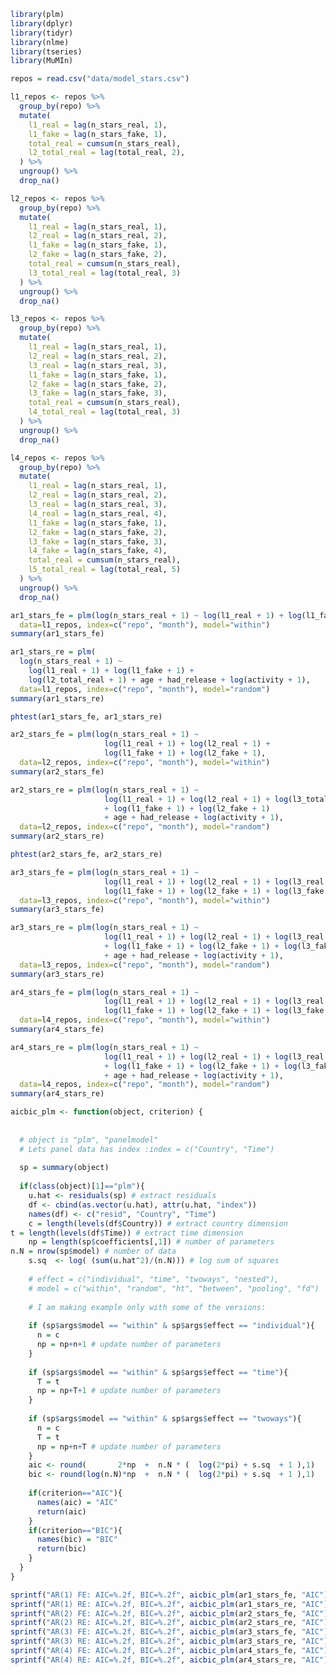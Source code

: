 ```r
library(plm)
library(dplyr)
library(tidyr)
library(nlme)
library(tseries)
library(MuMIn)
```

```r
repos = read.csv("data/model_stars.csv")

l1_repos <- repos %>%
  group_by(repo) %>%
  mutate(
    l1_real = lag(n_stars_real, 1),
    l1_fake = lag(n_stars_fake, 1),
    total_real = cumsum(n_stars_real),
    l2_total_real = lag(total_real, 2),
  ) %>%
  ungroup() %>% 
  drop_na()

l2_repos <- repos %>%
  group_by(repo) %>%
  mutate(
    l1_real = lag(n_stars_real, 1),
    l2_real = lag(n_stars_real, 2),
    l1_fake = lag(n_stars_fake, 1),
    l2_fake = lag(n_stars_fake, 2),
    total_real = cumsum(n_stars_real),
    l3_total_real = lag(total_real, 3)
  ) %>%
  ungroup() %>% 
  drop_na()

l3_repos <- repos %>%
  group_by(repo) %>%
  mutate(
    l1_real = lag(n_stars_real, 1),
    l2_real = lag(n_stars_real, 2),
    l3_real = lag(n_stars_real, 3),
    l1_fake = lag(n_stars_fake, 1),
    l2_fake = lag(n_stars_fake, 2),
    l3_fake = lag(n_stars_fake, 3),
    total_real = cumsum(n_stars_real),
    l4_total_real = lag(total_real, 3)
  ) %>%
  ungroup() %>% 
  drop_na()

l4_repos <- repos %>%
  group_by(repo) %>%
  mutate(
    l1_real = lag(n_stars_real, 1),
    l2_real = lag(n_stars_real, 2),
    l3_real = lag(n_stars_real, 3),
    l4_real = lag(n_stars_real, 4),
    l1_fake = lag(n_stars_fake, 1),
    l2_fake = lag(n_stars_fake, 2),
    l3_fake = lag(n_stars_fake, 3),
    l4_fake = lag(n_stars_fake, 4),
    total_real = cumsum(n_stars_real),
    l5_total_real = lag(total_real, 5)
  ) %>%
  ungroup() %>% 
  drop_na()
```

```r
ar1_stars_fe = plm(log(n_stars_real + 1) ~ log(l1_real + 1) + log(l1_fake + 1), 
  data=l1_repos, index=c("repo", "month"), model="within")
summary(ar1_stars_fe)
```

```r
ar1_stars_re = plm(
  log(n_stars_real + 1) ~ 
    log(l1_real + 1) + log(l1_fake + 1) + 
    log(l2_total_real + 1) + age + had_release + log(activity + 1), 
  data=l1_repos, index=c("repo", "month"), model="random")
summary(ar1_stars_re)
```

```r
phtest(ar1_stars_fe, ar1_stars_re)
```

```r
ar2_stars_fe = plm(log(n_stars_real + 1) ~ 
                     log(l1_real + 1) + log(l2_real + 1) + 
                     log(l1_fake + 1) + log(l2_fake + 1), 
  data=l2_repos, index=c("repo", "month"), model="within")
summary(ar2_stars_fe)
```

```r
ar2_stars_re = plm(log(n_stars_real + 1) ~ 
                     log(l1_real + 1) + log(l2_real + 1) + log(l3_total_real + 1) 
                     + log(l1_fake + 1) + log(l2_fake + 1) 
                     + age + had_release + log(activity + 1), 
  data=l2_repos, index=c("repo", "month"), model="random")
summary(ar2_stars_re)
```

```r
phtest(ar2_stars_fe, ar2_stars_re)
```

```r
ar3_stars_fe = plm(log(n_stars_real + 1) ~ 
                     log(l1_real + 1) + log(l2_real + 1) + log(l3_real + 1) + 
                     log(l1_fake + 1) + log(l2_fake + 1) + log(l3_fake + 1), 
  data=l3_repos, index=c("repo", "month"), model="within")
summary(ar3_stars_fe)
```

```r
ar3_stars_re = plm(log(n_stars_real + 1) ~ 
                     log(l1_real + 1) + log(l2_real + 1) + log(l3_real + 1) + log(l4_total_real + 1) 
                     + log(l1_fake + 1) + log(l2_fake + 1) + log(l3_fake + 1)
                     + age + had_release + log(activity + 1), 
  data=l3_repos, index=c("repo", "month"), model="random")
summary(ar3_stars_re)
```


```r
ar4_stars_fe = plm(log(n_stars_real + 1) ~ 
                     log(l1_real + 1) + log(l2_real + 1) + log(l3_real + 1) + log(l4_real + 1) + 
                     log(l1_fake + 1) + log(l2_fake + 1) + log(l3_fake + 1) + log(l4_fake + 1), 
  data=l4_repos, index=c("repo", "month"), model="within")
summary(ar4_stars_fe)
```
```r
ar4_stars_re = plm(log(n_stars_real + 1) ~ 
                     log(l1_real + 1) + log(l2_real + 1) + log(l3_real + 1) + log(l4_real + 1) + log(l5_total_real + 1) 
                     + log(l1_fake + 1) + log(l2_fake + 1) + log(l3_fake + 1) + log(l4_fake + 1)
                     + age + had_release + log(activity + 1), 
  data=l4_repos, index=c("repo", "month"), model="random")
summary(ar4_stars_re)
```

```r
aicbic_plm <- function(object, criterion) {
  
  
  # object is "plm", "panelmodel" 
  # Lets panel data has index :index = c("Country", "Time")
  
  sp = summary(object)
  
  if(class(object)[1]=="plm"){
    u.hat <- residuals(sp) # extract residuals
    df <- cbind(as.vector(u.hat), attr(u.hat, "index"))
    names(df) <- c("resid", "Country", "Time")
    c = length(levels(df$Country)) # extract country dimension 
t = length(levels(df$Time)) # extract time dimension 
    np = length(sp$coefficients[,1]) # number of parameters
n.N = nrow(sp$model) # number of data
    s.sq  <- log( (sum(u.hat^2)/(n.N))) # log sum of squares
    
    # effect = c("individual", "time", "twoways", "nested"),
    # model = c("within", "random", "ht", "between", "pooling", "fd")
    
    # I am making example only with some of the versions:
    
    if (sp$args$model == "within" & sp$args$effect == "individual"){
      n = c
      np = np+n+1 # update number of parameters
    }
    
    if (sp$args$model == "within" & sp$args$effect == "time"){
      T = t
      np = np+T+1 # update number of parameters
    }
    
    if (sp$args$model == "within" & sp$args$effect == "twoways"){
      n = c
      T = t
      np = np+n+T # update number of parameters
    }
    aic <- round(       2*np  +  n.N * (  log(2*pi) + s.sq  + 1 ),1)
    bic <- round(log(n.N)*np  +  n.N * (  log(2*pi) + s.sq  + 1 ),1)
    
    if(criterion=="AIC"){
      names(aic) = "AIC"
      return(aic)
    }
    if(criterion=="BIC"){
      names(bic) = "BIC"
      return(bic)
    }
  }
}

sprintf("AR(1) FE: AIC=%.2f, BIC=%.2f", aicbic_plm(ar1_stars_fe, "AIC"), aicbic_plm(ar1_stars_fe, "BIC"))
sprintf("AR(1) RE: AIC=%.2f, BIC=%.2f", aicbic_plm(ar1_stars_re, "AIC"), aicbic_plm(ar1_stars_re, "BIC"))
sprintf("AR(2) FE: AIC=%.2f, BIC=%.2f", aicbic_plm(ar2_stars_fe, "AIC"), aicbic_plm(ar2_stars_fe, "BIC"))
sprintf("AR(2) RE: AIC=%.2f, BIC=%.2f", aicbic_plm(ar2_stars_re, "AIC"), aicbic_plm(ar2_stars_re, "BIC"))
sprintf("AR(3) FE: AIC=%.2f, BIC=%.2f", aicbic_plm(ar3_stars_fe, "AIC"), aicbic_plm(ar3_stars_fe, "BIC"))
sprintf("AR(3) RE: AIC=%.2f, BIC=%.2f", aicbic_plm(ar3_stars_re, "AIC"), aicbic_plm(ar3_stars_re, "BIC"))
sprintf("AR(4) FE: AIC=%.2f, BIC=%.2f", aicbic_plm(ar4_stars_fe, "AIC"), aicbic_plm(ar4_stars_fe, "BIC"))
sprintf("AR(4) RE: AIC=%.2f, BIC=%.2f", aicbic_plm(ar4_stars_re, "AIC"), aicbic_plm(ar4_stars_re, "BIC"))
```